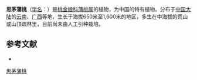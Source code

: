 {{Speciesbox
| name = 思茅蒲桃
| status = 
| status_system = 
| image = 
| genus = Syzygium
| species = szemaoense
| authority = Merr.
}}

'''思茅蒲桃'''（[[学名|学名]]：{{lang|la|''Syzygium szemaoense''}}）是[[桃金娘科|桃金娘科]][[蒲桃属|蒲桃属]]的植物，为中国的特有植物。分布于[[中国大陆|中国大陆]]的[[云南|云南]]、[[广西|广西]]等地，生长于海拔650米至1,600米的地区，多生在中海拔的荒山或山顶疏林里，目前尚未由人工引种栽培。

== 参考文献 ==
<div class="references-small">
* {{cite web| url =http://www.bioinfo.cn/db05/KmzwSpecies.php?action=view&id=13741| title =思茅蒲桃| work =《中国高等植物数据库全库》| publisher =中国科学院微生物研究所| author =昆明植物研究所| accessdate =2009-02-24| deadurl =yes| archiveurl =https://web.archive.org/web/20160305023443/http://www.bioinfo.cn/db05/KmzwSpecies.php?action=view&id=13741| archivedate =2016-03-05}}
</div>
{{Taxonbar|from=Q11072638}}

{{DEFAULTSORT:Syzygium szemaoense}}
[[Category:蒲桃属|思茅蒲桃]]


{{Myrtaceae-stub}}